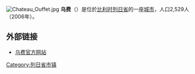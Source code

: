 {{Unreferenced|time=2018-08-10T12:22:54+00:00}}
[[File:Chateau_Ouffet.jpg|thumb]]
'''乌费'''（{{lang-fr|Ouffet}}）是位於[[比利时|比利时]][[列日省|列日省]]的一座[[城市|城市]]，人口2,529人（2006年）。

==外部链接==
*[http://www.ouffet.be/ 乌费官方网站] {{Wayback|url=http://www.ouffet.be/ |date=20210212015001 }}

{{列日省市区}}

{{Belgium-geo-stub}}

{{DEFAULTSORT:Ouffet}}
[[Category:列日省市镇|Category:列日省市镇]]